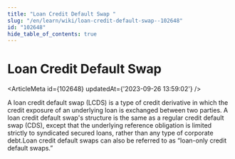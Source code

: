 ```yaml
---
title: "Loan Credit Default Swap "
slug: "/en/learn/wiki/loan-credit-default-swap--102648"
id: "102648"
hide_table_of_contents: true
---
```



# Loan Credit Default Swap 

<ArticleMeta id={102648} updatedAt={'2023-09-26 13:59:02'} />
<div className='border-solid border-b border-t-0 my-4 border-[var(--ifm-color-gray-300)]' />

A loan credit default swap (LCDS) is a type of credit derivative in which the credit exposure of an underlying loan is exchanged between two parties. A loan credit default swap's structure is the same as a regular credit default swap (CDS), except that the underlying reference obligation is limited strictly to syndicated secured loans, rather than any type of corporate debt.Loan credit default swaps can also be referred to as “loan-only credit default swaps.”

